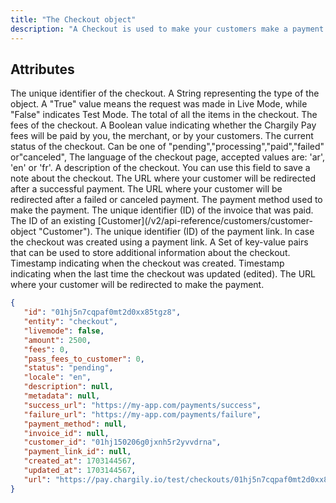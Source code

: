 ```yaml
---
title: "The Checkout object"
description: "A Checkout is used to make your customers make a payment. Each time your customer wants to pay, you have to create a new Checkout."
---
```


## Attributes

<ResponseField name="id" type="string">
   The unique identifier of the checkout.
</ResponseField>

<ResponseField name="entity" type="string">
   A String representing the type of the object.
</ResponseField>

<ResponseField name="livemode" type="boolean">
   A "True" value means the request was made in Live Mode, while "False"
   indicates Test Mode.
</ResponseField>

<ResponseField name="amount" type="integer">
   The total of all the items in the checkout.
</ResponseField>

<ResponseField name="fees" type="integer">
   The fees of the checkout.
</ResponseField>

<ResponseField name="pass_fees_to_customer" type="boolean">
   A Boolean value indicating whether the Chargily Pay fees will be paid by you,
   the merchant, or by your customers.
</ResponseField>

<ResponseField name="status" type="string">
   The current status of the checkout. Can be one of
   "pending","processing","paid","failed" or"canceled",
</ResponseField>

<ResponseField name="locale" type="string">
   The language of the checkout page, accepted values are: 'ar', 'en' or 'fr'.
</ResponseField>

<ResponseField name="description" type="string">
   A description of the checkout. You can use this field to save a note about
   the checkout.
</ResponseField>

<ResponseField name="success_url" type="string">
   The URL where your customer will be redirected after a successful payment.
</ResponseField>

<ResponseField name="failure_url" type="string">
   The URL where your customer will be redirected after a failed or canceled
   payment.
</ResponseField>

<ResponseField name="payment_method" type="nullable, string">
   The payment method used to make the payment.
</ResponseField>

<ResponseField name="invoice_id" type="nullable, string">
   The unique identifier (ID) of the invoice that was paid.
</ResponseField>

<ResponseField name="customer_id" type="nullable, string">
   The ID of an existing [Customer](/v2/api-reference/customers/customer-object "Customer").
</ResponseField>

<ResponseField name="payment_link_id" type="nullable, string">
   The unique identifier (ID) of the payment link. In case the checkout was
   created using a payment link.
</ResponseField>

<ResponseField name="metadata" type="dictionary">
   A Set of key-value pairs that can be used to store additional information
   about the checkout.
</ResponseField>

<ResponseField name="created_at" type="timestamp">
   Timestamp indicating when the checkout was created.
</ResponseField>

<ResponseField name="updated_at" type="timestamp">
   Timestamp indicating when the last time the checkout was updated (edited).
</ResponseField>

<ResponseField name="url" type="string">
   The URL where your customer will be redirected to make the payment.
</ResponseField>

<ResponseExample>

```json The Checkout Object
{
   "id": "01hj5n7cqpaf0mt2d0xx85tgz8",
   "entity": "checkout",
   "livemode": false,
   "amount": 2500,
   "fees": 0,
   "pass_fees_to_customer": 0,
   "status": "pending",
   "locale": "en",
   "description": null,
   "metadata": null,
   "success_url": "https://my-app.com/payments/success",
   "failure_url": "https://my-app.com/payments/failure",
   "payment_method": null,
   "invoice_id": null,
   "customer_id": "01hj150206g0jxnh5r2yvvdrna",
   "payment_link_id": null,
   "created_at": 1703144567,
   "updated_at": 1703144567,
   "url": "https://pay.chargily.io/test/checkouts/01hj5n7cqpaf0mt2d0xx85tgz8/pay",
}
```

</ResponseExample>
